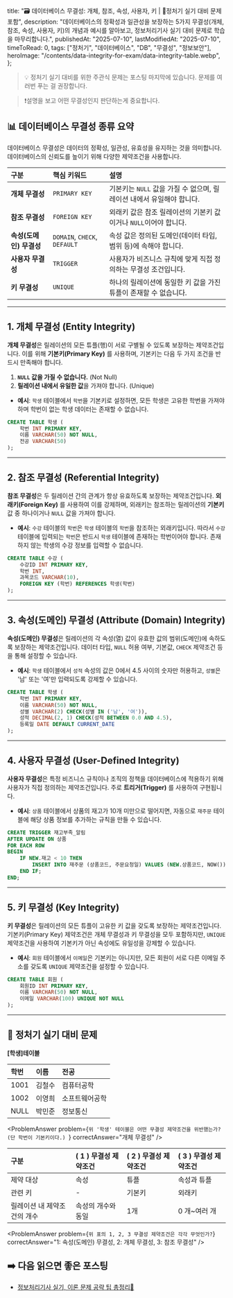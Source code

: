 
  title:
    "🗃️ 데이터베이스 무결성: 개체, 참조, 속성, 사용자, 키 | 🚀정처기 실기 대비 문제 포함",
  description:
    "데이터베이스의 정확성과 일관성을 보장하는 5가지 무결성(개체, 참조, 속성, 사용자, 키)의 개념과 예시를 알아보고, 정보처리기사 실기 대비 문제로 학습을 마무리합니다.",
  publishedAt: "2025-07-10",
  lastModifiedAt: "2025-07-10",
  timeToRead: 0,
  tags: ["정처기", "데이터베이스", "DB", "무결성", "정보보안"],
  heroImage: "/contents/data-integrity-for-exam/data-integrity-table.webp",
};

> 💡 정처기 실기 대비를 위한 주관식 문제는 포스팅 마지막에 있습니다. 문제를 여러번 푸는 걸 권장합니다.

> ❗️설명을 보고 어떤 무결성인지 판단하는게 중요합니다.

## 📊 데이터베이스 무결성 종류 요약

데이터베이스 무결성은 데이터의 정확성, 일관성, 유효성을 유지하는 것을 의미합니다. 데이터베이스의 신뢰도를 높이기 위해 다양한 제약조건을 사용합니다.

| 구분                    | **핵심 키워드**              | **설명**                                                              |
| :---------------------- | :--------------------------- | :-------------------------------------------------------------------- |
| **개체 무결성**         | `PRIMARY KEY`                | 기본키는 `NULL` 값을 가질 수 없으며, 릴레이션 내에서 유일해야 합니다. |
| **참조 무결성**         | `FOREIGN KEY`                | 외래키 값은 참조 릴레이션의 기본키 값이거나 `NULL`이어야 합니다.      |
| **속성(도메인) 무결성** | `DOMAIN`, `CHECK`, `DEFAULT` | 속성 값은 정의된 도메인(데이터 타입, 범위 등)에 속해야 합니다.        |
| **사용자 무결성**       | `TRIGGER`                    | 사용자가 비즈니스 규칙에 맞게 직접 정의하는 무결성 조건입니다.        |
| **키 무결성**           | `UNIQUE`                     | 하나의 릴레이션에 동일한 키 값을 가진 튜플이 존재할 수 없습니다.      |

---

## 1. 개체 무결성 (Entity Integrity)

**개체 무결성**은 릴레이션의 모든 튜플(행)이 서로 구별될 수 있도록 보장하는 제약조건입니다. 이를 위해 **기본키(Primary Key)** 를 사용하며, 기본키는 다음 두 가지 조건을 반드시 만족해야 합니다.

1.  **`NULL` 값을 가질 수 없습니다.** (Not Null)
2.  **릴레이션 내에서 유일한 값**을 가져야 합니다. (Unique)

- **예시**: `학생` 테이블에서 `학번`을 기본키로 설정하면, 모든 학생은 고유한 학번을 가져야 하며 학번이 없는 학생 데이터는 존재할 수 없습니다.

```sql
CREATE TABLE 학생 (
    학번 INT PRIMARY KEY,
    이름 VARCHAR(50) NOT NULL,
    전공 VARCHAR(50)
);
```

---

## 2. 참조 무결성 (Referential Integrity)

**참조 무결성**은 두 릴레이션 간의 관계가 항상 유효하도록 보장하는 제약조건입니다. **외래키(Foreign Key)** 를 사용하여 이를 강제하며, 외래키는 참조하는 릴레이션의 **기본키** 값 중 하나이거나 `NULL` 값을 가져야 합니다.

- **예시**: `수강` 테이블의 `학번`은 `학생` 테이블의 `학번`을 참조하는 외래키입니다. 따라서 `수강` 테이블에 입력되는 `학번`은 반드시 `학생` 테이블에 존재하는 학번이어야 합니다. 존재하지 않는 학생의 수강 정보를 입력할 수 없습니다.

```sql
CREATE TABLE 수강 (
    수강ID INT PRIMARY KEY,
    학번 INT,
    과목코드 VARCHAR(10),
    FOREIGN KEY (학번) REFERENCES 학생(학번)
);
```

---

## 3. 속성(도메인) 무결성 (Attribute (Domain) Integrity)

**속성(도메인) 무결성**은 릴레이션의 각 속성(열) 값이 유효한 값의 범위(도메인)에 속하도록 보장하는 제약조건입니다. 데이터 타입, `NULL` 허용 여부, 기본값, `CHECK` 제약조건 등을 통해 설정할 수 있습니다.

- **예시**: `학생` 테이블에서 `성적` 속성의 값은 0에서 4.5 사이의 숫자만 허용하고, `성별`은 '남' 또는 '여'만 입력되도록 강제할 수 있습니다.

```sql
CREATE TABLE 학생 (
    학번 INT PRIMARY KEY,
    이름 VARCHAR(50) NOT NULL,
    성별 VARCHAR(2) CHECK(성별 IN ('남', '여')),
    성적 DECIMAL(2, 1) CHECK(성적 BETWEEN 0.0 AND 4.5),
    등록일 DATE DEFAULT CURRENT_DATE
);
```

---

## 4. 사용자 무결성 (User-Defined Integrity)

**사용자 무결성**은 특정 비즈니스 규칙이나 조직의 정책을 데이터베이스에 적용하기 위해 사용자가 직접 정의하는 제약조건입니다. 주로 **트리거(Trigger)** 를 사용하여 구현됩니다.

- **예시**: `상품` 테이블에서 상품의 재고가 10개 미만으로 떨어지면, 자동으로 `재주문` 테이블에 해당 상품 정보를 추가하는 규칙을 만들 수 있습니다.

```sql
CREATE TRIGGER 재고부족_알림
AFTER UPDATE ON 상품
FOR EACH ROW
BEGIN
    IF NEW.재고 < 10 THEN
        INSERT INTO 재주문 (상품코드, 주문요청일) VALUES (NEW.상품코드, NOW());
    END IF;
END;
```

---

## 5. 키 무결성 (Key Integrity)

**키 무결성**은 릴레이션의 모든 튜플이 고유한 키 값을 갖도록 보장하는 제약조건입니다. 기본키(Primary Key) 제약조건은 개체 무결성과 키 무결성을 모두 포함하지만, `UNIQUE` 제약조건을 사용하여 기본키가 아닌 속성에도 유일성을 강제할 수 있습니다.

- **예시**: `회원` 테이블에서 `이메일`은 기본키는 아니지만, 모든 회원이 서로 다른 이메일 주소를 갖도록 `UNIQUE` 제약조건을 설정할 수 있습니다.

```sql
CREATE TABLE 회원 (
    회원ID INT PRIMARY KEY,
    이름 VARCHAR(50) NOT NULL,
    이메일 VARCHAR(100) UNIQUE NOT NULL
);
```

---

## 📝 정처기 실기 대비 문제

<ProblemAnswer
  problem="기본키는 NULL 값을 가질 수 없으며, 릴레이션 내에서 유일한 값을 가져야 한다는 제약조건은 무엇인가?"
  correctAnswer="개체 무결성"
/>

<ProblemAnswer
  problem="외래키 값은 참조하는 릴레이션의 기본키 값이거나 NULL이어야 한다는 제약조건은 무엇인가?"
  correctAnswer="참조 무결성"
/>

<ProblemAnswer
  problem="속성 값이 미리 정의된 데이터 타입이나 범위에 속해야 한다는 제약조건은 무엇인가?"
  correctAnswer="속성 무결성 (또는 도메인 무결성)"
/>

**[학생]테이블**

| 학번 | 이름   | 전공           |
| :--- | :----- | :------------- |
| 1001 | 김철수 | 컴퓨터공학     |
| 1002 | 이영희 | 소프트웨어공학 |
| NULL | 박민준 | 정보통신       |

<ProblemAnswer
  problem={`위 '학생' 테이블은 어떤 무결성 제약조건을 위반했는가?(단 학번이 기본키이다.)
`}
  correctAnswer="개체 무결성"
/>

| 구분                        | ( 1 ) 무결성 제약조건 | ( 2 ) 무결성 제약조건 | ( 3 ) 무결성 제약조건 |
| :-------------------------- | :-------------------- | :-------------------- | :-------------------- |
| 제약 대상                   | 속성                  | 튜플                  | 속성과 튜플           |
| 관련 키                     | -                     | 기본키                | 외래키                |
| 릴레이션 내 제약조건의 개수 | 속성의 개수와 동일    | 1개                   | 0 개~여러 개          |

<ProblemAnswer
  problem={`위 표의 1, 2, 3 무결성 제약조건은 각각 무엇인가?`}
  correctAnswer="1: 속성(도메인) 무결성, 2: 개체 무결성, 3: 참조 무결성"
/>

## ➡️ 다음 읽으면 좋은 포스팅

- [정보처리기사 실기, 이론 문제 공략 팁 총정리📝](/ko/blog/korean-information-processing-engineer-practical-exam-strategy)
